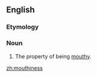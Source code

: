 ==English==

===Etymology===
{{suffix|en|mouthy|ness}}

===Noun===
{{en-noun|-}}

# The property of being [[mouthy]].

[[zh:mouthiness]]